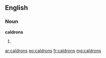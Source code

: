 ==English==

===Noun===
'''caldrons'''
# {{alternative plural of|caldron|[[cauldrons]]}}

[[ar:caldrons]]
[[eo:caldrons]]
[[fr:caldrons]]
[[mg:caldrons]]
